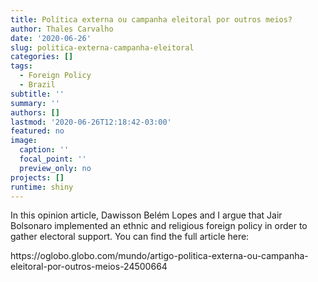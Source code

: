 ```yaml
---
title: Política externa ou campanha eleitoral por outros meios?
author: Thales Carvalho
date: '2020-06-26'
slug: politica-externa-campanha-eleitoral
categories: []
tags:
  - Foreign Policy
  - Brazil
subtitle: ''
summary: ''
authors: []
lastmod: '2020-06-26T12:18:42-03:00'
featured: no
image:
  caption: ''
  focal_point: ''
  preview_only: no
projects: []
runtime: shiny
---
```


In this opinion article, Dawisson Belém Lopes and I argue that Jair Bolsonaro implemented an ethnic and religious foreign policy in order to gather electoral support. You can find the full article here:

https://oglobo.globo.com/mundo/artigo-politica-externa-ou-campanha-eleitoral-por-outros-meios-24500664
